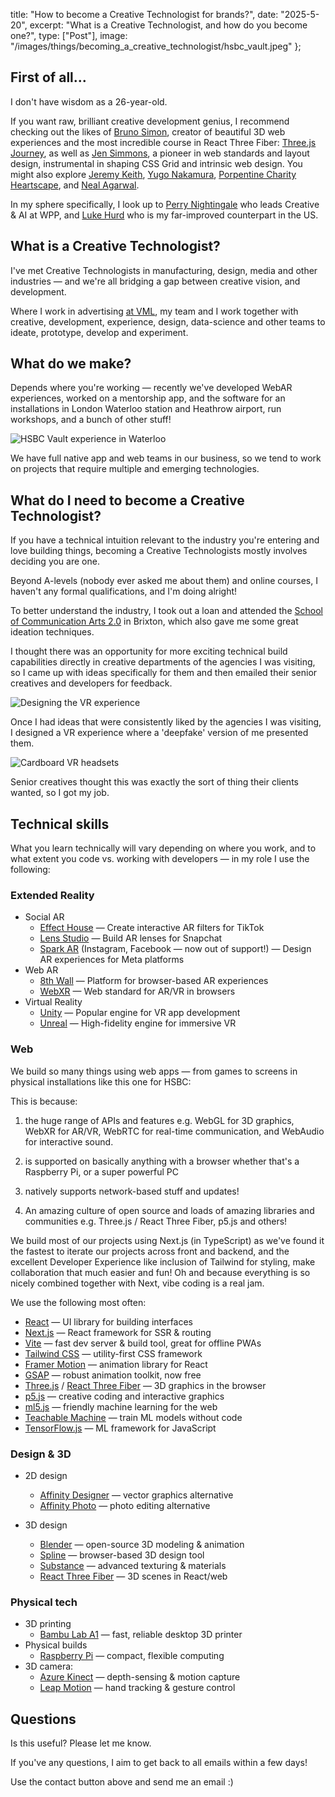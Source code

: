 
title: "How to become a Creative Technologist for brands?",
date: "2025-5-20",
excerpt: "What is a Creative Technologist, and how do you become one?",
type: ["Post"],
image: "/images/things/becoming_a_creative_technologist/hsbc_vault.jpeg"
};

## First of all...

I don't have wisdom as a 26-year-old.

If you want raw, brilliant creative development genius, I recommend checking out the likes of [Bruno Simon](https://bruno-simon.com/), creator of beautiful 3D web experiences and the most incredible course in React Three Fiber: [Three.js Journey](https://threejs-journey.com/), as well as [Jen Simmons](https://jensimmons.com/), a pioneer in web standards and layout design, instrumental in shaping CSS Grid and intrinsic web design. You might also explore [Jeremy Keith](https://adactio.com/), [Yugo Nakamura](https://tha.jp/), [Porpentine Charity Heartscape](https://www.fact.co.uk/artist/porpentine-charity-heartscape-2), and [Neal Agarwal](https://neal.fun/).

In my sphere specifically, I look up to [Perry Nightingale](https://open.spotify.com/episode/2HuWX0RpIkIalqZEunbC7a?si=iE82Gu3hQXyNrtNtx_0ocw&nd=1&dlsi=11bbe180617c478b) who leads Creative & AI at WPP, and [Luke Hurd](https://www.threads.com/@lukehurd/media) who is my far-improved counterpart in the US.

## What is a Creative Technologist?

I've met Creative Technologists in manufacturing, design, media and other industries — and we're all bridging a gap between creative vision, and development.

Where I work in advertising [at VML](https://www.vml.com/), my team and I work together with creative, development, experience, design, data-science and other teams to ideate, prototype, develop and experiment.

## What do we make?

Depends where you're working — recently we've developed WebAR experiences, worked on a mentorship app, and the software for an installations in London Waterloo station and Heathrow airport, run workshops, and a bunch of other stuff!

![HSBC Vault experience in Waterloo](/images/things/becoming_a_creative_technologist/hsbc_vault.jpeg)

We have full native app and web teams in our business, so we tend to work on projects that require multiple and emerging technologies.

## What do I need to become a Creative Technologist?

If you have a technical intuition relevant to the industry you're entering and love building things, becoming a Creative Technologists mostly involves deciding you are one.

Beyond A-levels (nobody ever asked me about them) and online courses, I haven't any formal qualifications, and I'm doing alright!

To better understand the industry, I took out a loan and attended the [School of Communication Arts 2.0](https://www.schoolcommunicationarts.com/) in Brixton, which also gave me some great ideation techniques.

<Gif src="/images/things/becoming_a_creative_technologist/interactive_poster.gif" alt="Me moving my real hands and having virtual hands moving in a poster!" />

I thought there was an opportunity for more exciting technical build capabilities directly in creative departments of the agencies I was visiting, so I came up with ideas specifically for them and then emailed their senior creatives and developers for feedback.

![Designing the VR experience](/images/things/becoming_a_creative_technologist/vr_editor.jpeg)

Once I had ideas that were consistently liked by the agencies I was visiting, I designed a VR experience where a 'deepfake' version of me presented them.

![Cardboard VR headsets](/images/things/becoming_a_creative_technologist/cardboard_headsets.jpeg)

Senior creatives thought this was exactly the sort of thing their clients wanted, so I got my job.

## Technical skills

What you learn technically will vary depending on where you work, and to what extent you code vs. working with developers — in my role I use the following:

### Extended Reality
* Social AR
  * [Effect House](https://effecthouse.tiktok.com/) — Create interactive AR filters for TikTok
  * [Lens Studio](https://ar.snap.com/) — Build AR lenses for Snapchat
  * [Spark AR](https://spark.meta.com/) (Instagram, Facebook — now out of support!) — Design AR experiences for Meta platforms
* Web AR
  * [8th Wall](https://www.8thwall.com/) — Platform for browser-based AR experiences
  * [WebXR](https://www.w3.org/TR/webxr/) — Web standard for AR/VR in browsers
* Virtual Reality
  * [Unity](https://unity.com/) — Popular engine for VR app development
  * [Unreal](https://www.unrealengine.com/) — High-fidelity engine for immersive VR

### Web
We build so many things using web apps — from games to screens in physical installations like this one for HSBC:

<Gif src="/images/things/becoming_a_creative_technologist/hsbc_heathrow.gif" alt="A gif of me interacting with the screen at our HSBC Heathrow installation" />


This is because:

1. the huge range of APIs and features e.g. WebGL for 3D graphics, WebXR for AR/VR, WebRTC for real-time communication, and WebAudio for interactive sound.

2. is supported on basically anything with a browser whether that's a Raspberry Pi, or a super powerful PC

3. natively supports network-based stuff and updates!

4. An amazing culture of open source and loads of amazing libraries and communities e.g. Three.js / React Three Fiber, p5.js and others!

We build most of our projects using Next.js (in TypeScript) as we've found it the fastest to iterate our projects across front and backend, and the excellent Developer Experience like inclusion of Tailwind for styling, make collaboration that much easier and fun! Oh and because everything is so nicely combined together with Next, vibe coding is a real jam.

We use the following most often:

* [React](https://react.dev/) — UI library for building interfaces
* [Next.js](https://nextjs.org/) — React framework for SSR & routing
* [Vite](https://vitejs.dev/) — fast dev server & build tool, great for offline PWAs
* [Tailwind CSS](https://tailwindcss.com/) — utility-first CSS framework
* [Framer Motion](https://motion.dev/) — animation library for React
* [GSAP](https://gsap.com/) — robust animation toolkit, now free
* [Three.js](https://threejs.org/) / [React Three Fiber](https://docs.pmnd.rs/react-three-fiber) — 3D graphics in the browser
* [p5.js](https://p5js.org/) — creative coding and interactive graphics
* [ml5.js](https://ml5js.org/) — friendly machine learning for the web
* [Teachable Machine](https://teachablemachine.withgoogle.com/) — train ML models without code
* [TensorFlow.js](https://www.tensorflow.org/js) — ML framework for JavaScript

### Design & 3D
* 2D design
  * [Affinity Designer](https://affinity.serif.com/designer/) — vector graphics alternative
  * [Affinity Photo](https://affinity.serif.com/photo/) — photo editing alternative

* 3D design
  * [Blender](https://www.blender.org/) — open-source 3D modeling & animation
  * [Spline](https://spline.design/) — browser-based 3D design tool
  * [Substance](https://substance3d.adobe.com/) — advanced texturing & materials
  * [React Three Fiber](https://docs.pmnd.rs/react-three-fiber) — 3D scenes in React/web

### Physical tech
* 3D printing
  * [Bambu Lab A1](https://bambulab.com/en/a1) — fast, reliable desktop 3D printer
* Physical builds
  * [Raspberry Pi](https://www.raspberrypi.org/) — compact, flexible computing
* 3D camera: 
  * [Azure Kinect](https://azure.microsoft.com/products/kinect-dk/) — depth-sensing & motion capture
  * [Leap Motion](https://www.ultraleap.com/) — hand tracking & gesture control

## Questions

Is this useful? Please let me know.

If you've any questions, I aim to get back to all emails within a few days!

Use the contact button above and send me an email :)